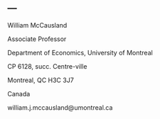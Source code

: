 ---
---

William McCausland

Associate Professor

Department of Economics, University of Montreal

CP 6128, succ. Centre-ville

Montreal, QC H3C 3J7

Canada

william.j.mccausland@umontreal.ca
